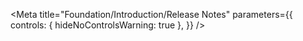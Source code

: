 
<Meta
  title="Foundation/Introduction/Release Notes"
  parameters={{
    controls: { hideNoControlsWarning: true },
  }}
/>

<Changelog />
